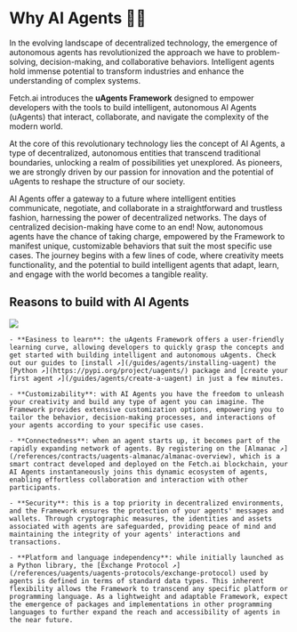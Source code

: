 # Why AI Agents 🤔💡

In the evolving landscape of decentralized technology, the emergence of autonomous agents has revolutionized the approach we have to problem-solving, decision-making, and collaborative behaviors. Intelligent agents hold immense potential to transform industries and enhance the understanding of complex systems.

Fetch.ai introduces the **uAgents Framework** designed to empower developers with the tools to build intelligent, autonomous AI Agents (uAgents) that interact, collaborate, and navigate the complexity of the modern world.

At the core of this revolutionary technology lies the concept of AI Agents, a type of decentralized, autonomous entities that transcend traditional boundaries, unlocking a realm of possibilities yet unexplored. As pioneers, we are strongly driven by our passion for innovation and the potential of uAgents to reshape the structure of our society.

AI Agents offer a gateway to a future where intelligent entities communicate, negotiate, and collaborate in a straightforward and trustless fashion, harnessing the power of decentralized networks. The days of centralized decision-making have come to an end! Now, autonomous agents have the chance of taking charge, empowered by the Framework to manifest unique, customizable behaviors that suit the most specific use cases. The journey begins with a few lines of code, where creativity meets functionality, and the potential to build intelligent agents that adapt, learn, and engage with the world becomes a tangible reality.

## Reasons to build with AI Agents

![](../../../src/images/why-uagents.png)

    - **Easiness to learn**: the uAgents Framework offers a user-friendly learning curve, allowing developers to quickly grasp the concepts and get started with building intelligent and autonomous uAgents. Check out our guides to [install ↗️](/guides/agents/installing-uagent) the [Python ↗️](https://pypi.org/project/uagents/) package and [create your first agent ↗️](/guides/agents/create-a-uagent) in just a few minutes.

    - **Customizability**: with AI Agents you have the freedom to unleash your creativity and build any type of agent you can imagine. The Framework provides extensive customization options, empowering you to tailor the behavior, decision-making processes, and interactions of your agents according to your specific use cases.

    - **Connectedness**: when an agent starts up, it becomes part of the rapidly expanding network of agents. By registering on the [Almanac ↗️](/references/contracts/uagents-almanac/almanac-overview)️, which is a smart contract developed and deployed on the Fetch.ai blockchain, your AI Agents instantaneously joins this dynamic ecosystem of agents, enabling effortless collaboration and interaction with other participants.
    
    - **Security**: this is a top priority in decentralized environments, and the Framework ensures the protection of your agents' messages and wallets. Through cryptographic measures, the identities and assets associated with agents are safeguarded, providing peace of mind and maintaining the integrity of your agents' interactions and transactions.

    - **Platform and language independency**: while initially launched as a Python library, the [Exchange Protocol ↗️](/references/uagents/uagents-protocols/exchange-protocol)️ used by agents is defined in terms of standard data types. This inherent flexibility allows the Framework to transcend any specific platform or programming language. As a lightweight and adaptable Framework, expect the emergence of packages and implementations in other programming languages to further expand the reach and accessibility of agents in the near future.
